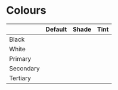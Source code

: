 
<Meta title="Styles/Colours" />

<style>{`
  .black            { background-color: var(--color-black); }
  .black-shade      { background-color: var(--color-black-shade); }
  .black-tint       { background-color: var(--color-black-tint); }
  .white            { background-color: var(--color-white); }
  .white-shade      { background-color: var(--color-white-shade); }
  .white-tint       { background-color: var(--color-white-tint); }
  .primary          { background-color: var(--color-primary); }
  .primary-shade    { background-color: var(--color-primary-shade); }
  .primary-tint     { background-color: var(--color-primary-tint); }
  .secondary        { background-color: var(--color-secondary); }
  .secondary-shade  { background-color: var(--color-secondary-shade); }
  .secondary-tint   { background-color: var(--color-secondary-tint); }
  .tertiary         { background-color: var(--color-tertiary); }
  .tertiary-shade   { background-color: var(--color-tertiary-shade); }
  .tertiary-tint    { background-color: var(--color-tertiary-tint); }
`}
</style>

# Colours

<table>
  <thead>
    <tr>
      <th></th>
      <th>Default</th>
      <th>Shade</th>
      <th>Tint</th>
    </tr>
  </thead>
  <tbody>
    <tr>
      <td>Black</td>
      <td><div style={{height: "50px", width: "50px", borderRadius: "100%"}} class="black"></div></td>
      <td><div style={{height: "50px", width: "50px", borderRadius: "100%"}} class="black-shade"></div></td>
      <td><div style={{height: "50px", width: "50px", borderRadius: "100%"}} class="black-tint"></div></td>
    </tr>
    <tr>
      <td>White</td>
      <td><div style={{height: "50px", width: "50px", borderRadius: "100%"}} class="white"></div></td>
      <td><div style={{height: "50px", width: "50px", borderRadius: "100%"}} class="white-shade"></div></td>
      <td><div style={{height: "50px", width: "50px", borderRadius: "100%"}} class="white-tint"></div></td>
    </tr>
    <tr>
      <td>Primary</td>
      <td><div style={{height: "50px", width: "50px", borderRadius: "100%"}} class="primary"></div></td>
      <td><div style={{height: "50px", width: "50px", borderRadius: "100%"}} class="primary-shade"></div></td>
      <td><div style={{height: "50px", width: "50px", borderRadius: "100%"}} class="primary-tint"></div></td>
    </tr>
    <tr>
      <td>Secondary</td>
      <td><div style={{height: "50px", width: "50px", borderRadius: "100%"}} class="secondary"></div></td>
      <td><div style={{height: "50px", width: "50px", borderRadius: "100%"}} class="secondary-shade"></div></td>
      <td><div style={{height: "50px", width: "50px", borderRadius: "100%"}} class="secondary-tint"></div></td>
    </tr>
    <tr>
      <td>Tertiary</td>
      <td><div style={{height: "50px", width: "50px", borderRadius: "100%"}} class="tertiary"></div></td>
      <td><div style={{height: "50px", width: "50px", borderRadius: "100%"}} class="tertiary-shade"></div></td>
      <td><div style={{height: "50px", width: "50px", borderRadius: "100%"}} class="tertiary-tint"></div></td>
    </tr>
  </tbody>
</table>